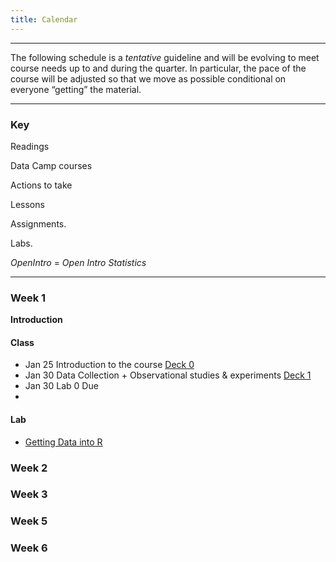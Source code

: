 ```yaml
---
title: Calendar
---
```


***

<i class="fa fa-warning"></i> The following schedule is a *tentative* guideline and will be evolving to meet course needs up to and during the quarter.
In particular, the pace of the course will be adjusted so that we move as possible conditional on everyone "getting" the material.

***

### Key

<i class="fa fa-book"></i> Readings

<i class="fa fa-code"></i> Data Camp courses

<i class="fa fa-gears"></i> Actions to take

<i class="fa fa-bar-chart"></i> Lessons

<i class="fa fa-puzzle-piece"></i> Assignments.

<i class="fa fa-flask"></i> Labs.

*OpenIntro* = *Open Intro Statistics*

****

### Week 1

**Introduction**

#### Class

<ul class="fa-ul">
<li><i class="fa-li fa fa-bar-chart"></i> Jan 25 Introduction to the course <a href="./Slides/topic0/topic0.pdf">Deck 0</a>
<li><i class="fa-li fa fa-bar-chart"></i> Jan 30 Data Collection + Observational studies & experiments <a href="/lessons/intro-to-r-with-gapminder.html">Deck 1</a>
<li><i class="fa-li fa fa-puzzle-piece"></i> Jan 30 Lab 0 Due<li>
</ul>

#### Lab

<ul class="fa-ul">
<li><i class="fa-li fa fa-flask"></i><a href="/lessons/getting-data-into-r.html">Getting Data into R</a>
</ul>

### Week 2
### Week 3
### Week 5
### Week 6
